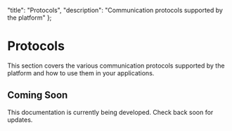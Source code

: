   "title": "Protocols",
  "description": "Communication protocols supported by the platform"
};

# Protocols

This section covers the various communication protocols supported by the platform and how to use them in your applications.

## Coming Soon

This documentation is currently being developed. Check back soon for updates. 
